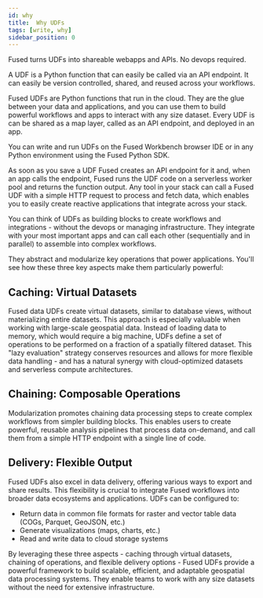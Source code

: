 ```yaml
---
id: why
title:  Why UDFs
tags: [write, why]
sidebar_position: 0
---
```


Fused turns UDFs into shareable webapps and APIs. No devops required. 

A UDF is a Python function that can easily be called via an API endpoint. It can easily be version controlled, shared, and reused across your workflows.


Fused UDFs are Python functions that run in the cloud. They are the glue between your data and applications, and you can use them to build powerful workflows and apps to interact with any size dataset. Every UDF is can be shared as a map layer, called as an API endpoint, and deployed in an app.



You can write and run UDFs on the Fused Workbench browser IDE or in any Python environment using the Fused Python SDK.

As soon as you save a UDF Fused creates an API endpoint for it and, when an app calls the endpoint, Fused runs the UDF code on a serverless worker pool and returns the function output. Any tool in your stack can call a Fused UDF with a simple HTTP request to process and fetch data, which enables you to easily create reactive applications that integrate across your stack.

You can think of UDFs as building blocks to create workflows and integrations - without the devops or managing infrastructure. They integrate with your most important apps and can call each other (sequentially and in parallel) to assemble into complex workflows.




They abstract and modularize key operations that power applications. You'll see how these three key aspects make them particularly powerful:

## Caching: Virtual Datasets

Fused data UDFs create virtual datasets, similar to database views, without materializing entire datasets. This approach is especially valuable when working with large-scale geospatial data. Instead of loading data to memory, which would require a big machine, UDFs define a set of operations to be performed on a fraction of a spatially filtered dataset. This "lazy evaluation" strategy conserves resources and allows for more flexible data handling - and has a natural synergy with cloud-optimized datasets and serverless compute architectures.

## Chaining: Composable Operations

Modularization promotes chaining data processing steps to create complex workflows from simpler building blocks. This enables users to create powerful, reusable analysis pipelines that process data on-demand, and call them from a simple HTTP endpoint with a single line of code.

## Delivery: Flexible Output
Fused UDFs also excel in data delivery, offering various ways to export and share results. This flexibility is crucial to integrate Fused workflows into broader data ecosystems and applications.
UDFs can be configured to:
- Return data in common file formats for raster and vector table data (COGs, Parquet, GeoJSON, etc.)
- Generate visualizations (maps, charts, etc.)
- Read and write data to cloud storage systems

By leveraging these three aspects - caching through virtual datasets, chaining of operations, and flexible delivery options - Fused UDFs provide a powerful framework to build scalable, efficient, and adaptable geospatial data processing systems. They enable teams to work with any size datasets without the need for extensive infrastructure.